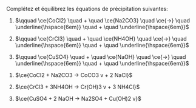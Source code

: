 ::: {.Exercise data-latex=""}

Complétez et équilibrez les équations de précipitation suivantes:

1. $\qquad \ce{CoCl2} \quad + \quad \ce{Na2CO3} \quad \ce{->} \quad \underline{\hspace{6em}} \quad + \quad \underline{\hspace{6em}}$

2. $\qquad \ce{CrCl3} \quad + \quad \ce{NH4OH} \quad \ce{->} \quad \underline{\hspace{6em}} \quad + \quad \underline{\hspace{6em}}$

3. $\qquad \ce{CuSO4} \quad + \quad \ce{NaOH} \quad \ce{->} \quad \underline{\hspace{6em}} \quad + \quad \underline{\hspace{6em}}$

:::

::: {.Answer data-latex=""}

1. $\ce{CoCl2 + Na2CO3 -> CoCO3 v + 2 NaCl}$

2. $\ce{CrCl3 + 3NH4OH -> Cr(OH)3 v + 3 NH4Cl}$

3. $\ce{CuSO4 + 2 NaOH -> Na2SO4 + Cu(OH)2 v}$

:::
